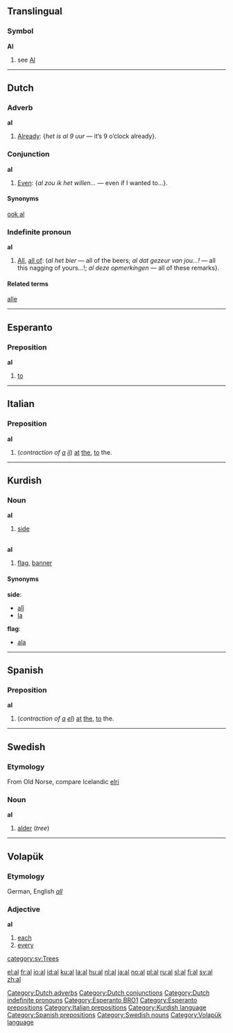 {{see|Al|ål}}
==Translingual==

===Symbol===
'''Al'''

# see [[Al]]

----

==Dutch==

===Adverb===
'''al'''

# [[already|Already]]: {''het is al 9 uur'' — it’s 9 o’clock already}.

===Conjunction===
'''al'''
#[[even|Even]]: {''al zou ik het willen...'' — even if I wanted to...}.

====Synonyms====
[[ook al]]

===Indefinite pronoun===
'''al'''
#[[all|All]], [[all of]]: (''al het bier'' — all of the beers; ''al dat gezeur van jou...!'' — all this nagging of yours...!; ''al deze opmerkingen'' — all of these remarks}.

====Related terms====
[[alle]]


----

==Esperanto==
===Preposition===
'''al'''

#[[to]]


----

==Italian==
===Preposition===
'''al'''

# (''contraction of [[a#Italian|a]] [[il#Italian|il]]'') [[at]] [[the]], [[to]] the.


----

==Kurdish==
===Noun===
'''al''' {{m}}
# [[side]]
<p><br>
'''al''' {{f}}
# [[flag]], [[banner]]

====Synonyms====
'''side''':
*[[alî#Kurdish|alî]]
*[[la#Kurdish|la]]

'''flag''':
*[[ala#Kurdish|ala]]


----
==Spanish==
===Preposition===
'''al''' {{m}} {{s}}

# (''contraction of [[a#Spanish|a]] [[el#Spanish|el]]'') [[at]] [[the]], [[to]] the.


----

==Swedish==
{{sv-noun|gender=Common|al|alen|alar|alarna|als|alens|alars|alarnas}}
===Etymology===
From Old Norse, compare Icelandic [[elri]]
===Noun===
'''al'''

#[[alder]] (''tree'')


----

==Volapük==
===Etymology===
German, English ''[[all]]''
===Adjective===
'''al'''

#[[each]]
#[[every]]

[[Category:Dutch adverbs]]
[[Category:Dutch conjunctions]]
[[Category:Dutch indefinite pronouns]]
[[Category:Esperanto BRO1]]
[[Category:Esperanto prepositions]]
[[Category:Italian prepositions]]
[[Category:Kurdish language]]
[[Category:Spanish prepositions]]
[[category:sv:Trees]]
[[Category:Swedish nouns]]
[[Category:Volapük language]]

[[el:al]]
[[fr:al]]
[[io:al]]
[[id:al]]
[[ku:al]]
[[la:al]]
[[hu:al]]
[[nl:al]]
[[ja:al]]
[[no:al]]
[[pl:al]]
[[ru:al]]
[[sl:al]]
[[fi:al]]
[[sv:al]]
[[zh:al]]